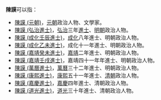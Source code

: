 '''陳謨'''可以指：
* [[陳謨_(元朝)|陳謨 (元朝)]]，[[元朝|元朝]]政治人物、文學家。
* [[陳謨_(弘治進士)|陳謨 (弘治進士)]]，[[弘治|弘治]]三年[[進士|進士]]、[[明朝|明朝]]政治人物。
* [[陳謨_(成化壬辰進士)|陳謨 (成化壬辰進士)]]，[[成化|成化]]八年進士、明朝政治人物。
* [[陳謨_(成化乙未進士)|陳謨 (成化乙未進士)]]，成化十一年進士、明朝政治人物。
* [[陳謨_(嘉靖癸未進士)|陳謨 (嘉靖癸未進士)]]，[[嘉靖|嘉靖]]二年進士、明朝政治人物。
* [[陳謨_(嘉靖壬戌進士)|陳謨 (嘉靖壬戌進士)]]，嘉靖四十一年年進士、明朝政治人物。
* [[陳謨_(萬曆進士)|陳謨 (萬曆進士)]]，[[萬曆|萬曆]]三十二年進士、明朝政治人物。
* [[陳謨_(康熙進士)|陳謨 (康熙進士)]]，[[康熙|康熙]]五十一年進士、[[清朝|清朝]]政治人物。
* [[陳謨_(嘉慶進士)|陳謨 (嘉慶進士)]]，[[嘉慶|嘉慶]]四年進士、清朝政治人物。
* [[陳謨_(道光進士)|陳謨 (道光進士)]]，[[道光|道光]]三十年進士、清朝政治人物。
{{disambig|cat=二字陳姓人名消歧義}}